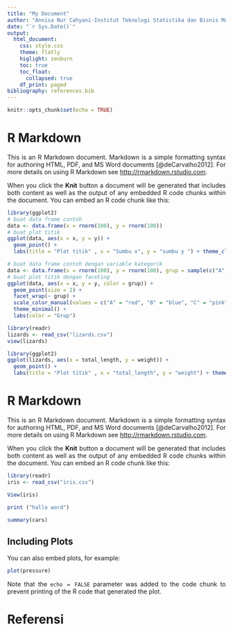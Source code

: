```yaml
---
title: "My Document"
author: "Annisa Nur Cahyani-Institut Teknologi Statistika dan Bisnis Muhammadiyah"
date: "`r Sys.Date()`"
output: 
  html_document:
    css: style.css
    theme: flatly
    higlight: zenburn
    toc: true
    toc_float:
      collapsed: true
    df_print: paged
bibliography: references.bib
---
```


```{=html}
<style>
body{
text-align: justify}
</style>
```
```r
knitr::opts_chunk$set(echo = TRUE)
```
# R Markdown

This is an R Markdown document. Markdown is a simple formatting syntax for authoring HTML, PDF, and MS Word documents [@deCarvalho2012]. For more details on using R Markdown see <http://rmarkdown.rstudio.com>.

When you click the **Knit** button a document will be generated that includes both content as well as the output of any embedded R code chunks within the document. You can embed an R code chunk like this:

```r
library(ggplot2) 
# buat data frame contoh
data <- data.frame(x = rnorm(100), y = rnorm(100))
# buat plot titik
ggplot(data, aes(x = x, y = y)) + 
  geom_point() +
  labs(title = "Plot titik" , x = "Sumbu x", y = "sumbu y ") + theme_classic()
```
```r
# buat data frame contoh dengan variable kategorik
data <- data.frame(x = rnorm(100), y = rnorm(100), grup = sample(c("A","B","C","D"), 100,replace = TRUE))
# buat plot titik dengan faceting
ggplot(data, aes(x = x, y = y, color = grup)) + 
  geom_point(size = 2) +
  facet_wrap(~ grup) +
  scale_color_manual(values = c("A" = "red", "B" = "blue", "C" = "pink", "D" = "green")) + 
  theme_minimal() +
  labs(color = "Grup")
```
```r
library(readr)
lizards <- read_csv("lizards.csv")
view(lizards)
```
```r
library(ggplot2) 
ggplot(lizards, aes(x = total_length, y = weight)) + 
  geom_point() +
  labs(title = "Plot titik" , x = "total_length", y = "weight") + theme_classic()
```




# R Markdown

This is an R Markdown document. Markdown is a simple formatting syntax for authoring HTML, PDF, and MS Word documents [@deCarvalho2012]. For more details on using R Markdown see <http://rmarkdown.rstudio.com>.

When you click the **Knit** button a document will be generated that includes both content as well as the output of any embedded R code chunks within the document. You can embed an R code chunk like this:

```r
library(readr)
iris <- read_csv("iris.csv")
```

```r
View(iris)
```


```r
print ("hallo word")
```

```r
summary(cars)
```

## Including Plots

You can also embed plots, for example:

```r
plot(pressure)
```

Note that the `echo = FALSE` parameter was added to the code chunk to prevent printing of the R code that generated the plot.

# Referensi
